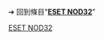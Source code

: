 {{LPR
| article = ESET NOD32
| latest_release_version = 6.0.115.0
| latest_release_date = {{release date and age|2012|05|17}}
}}
<noinclude>
➔ 回到條目"'''[[ESET NOD32]]'''"

[[Category:最新穩定版模板|ESET NOD32]]

</noinclude>